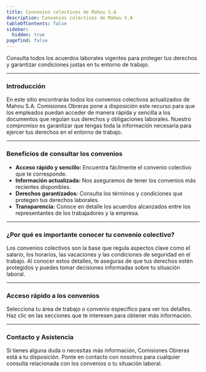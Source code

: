 ```yaml
---
title: Convenios colectivos de Mahou S.A
description: Convenios colectivos de Mahou S.A
tableOfContents: false
sidebar:
  hidden: true
pagefind: false
---
```


Consulta todos los acuerdos laborales vigentes para proteger tus derechos y garantizar condiciones justas en tu entorno de trabajo.

---

### Introducción
En este sitio encontrarás todos los convenios colectivos actualizados de Mahou S.A. Comisiones Obreras pone a disposición este recurso para que los empleados puedan acceder de manera rápida y sencilla a los documentos que regulan sus derechos y obligaciones laborales. Nuestro compromiso es garantizar que tengas toda la información necesaria para ejercer tus derechos en el entorno de trabajo.

---

### Beneficios de consultar los convenios
- **Acceso rápido y sencillo:** Encuentra fácilmente el convenio colectivo que te corresponde.
- **Información actualizada:** Nos aseguramos de tener los convenios más recientes disponibles.
- **Derechos garantizados:** Consulta los términos y condiciones que protegen tus derechos laborales.
- **Transparencia:** Conoce en detalle los acuerdos alcanzados entre los representantes de los trabajadores y la empresa.

---

### ¿Por qué es importante conocer tu convenio colectivo?
Los convenios colectivos son la base que regula aspectos clave como el salario, los horarios, las vacaciones y las condiciones de seguridad en el trabajo. Al conocer estos detalles, te aseguras de que tus derechos estén protegidos y puedes tomar decisiones informadas sobre tu situación laboral.

---

### Acceso rápido a los convenios
Selecciona tu área de trabajo o convenio específico para ver los detalles. Haz clic en las secciones que te interesen para obtener más información.

---

### Contacto y Asistencia
Si tienes alguna duda o necesitas más información, Comisiones Obreras está a tu disposición. Ponte en contacto con nosotros para cualquier consulta relacionada con los convenios o tu situación laboral.



